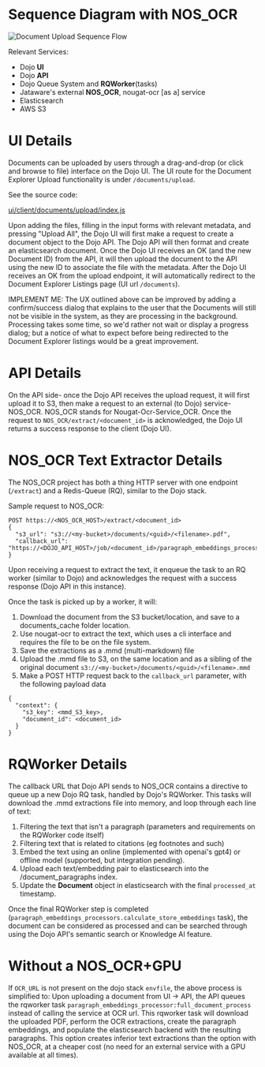 
# Sequence Diagram with NOS_OCR

![Document Upload Sequence Flow](/img/dev-docs-document-upload-pipeline.png)

Relevant Services:

- Dojo **UI**
- Dojo **API**
- Dojo Queue System and **RQWorker**(tasks)
- Jataware's external **NOS_OCR**, nougat-ocr \[as a\] service
- Elasticsearch
- AWS S3

# UI Details

Documents can be uploaded by users through a drag-and-drop (or click and browse to file) interface on the Dojo UI.
The UI route for the Document Explorer Upload functionality is under `/documents/upload`.

See the source code:

[ui/client/documents/upload/index.js](https://github.com/jataware/dojo/blob/20f159bf111f93371410d4fbefc6727f60af3a4d/ui/client/documents/upload/index.js#L146)

Upon adding the files, filling in the input forms with relevant metadata, and pressing "Upload All", the Dojo UI will first make a request to create a document object to the Dojo API.
The Dojo API will then format and create an elasticsearch document. Once the Dojo UI receives an OK (and the new Document ID) from the API, it will then upload the document to the API using the new ID to associate the file with the metadata.
After the Dojo UI receives an OK from the upload endpoint, it will automatically redirect to the Document Explorer Listings page (UI url `/documents`).

IMPLEMENT ME: The UX outlined above can be improved by adding a confirm/success dialog that explains to the user that the Documents will still not be visible in the system, as they are processing in the background.
Processing takes some time, so we'd rather not wait or display a progress dialog; but a notice of what to expect before being redirected to the Document Explorer listings would be a great improvement.

# API Details
On the API side- once the Dojo API receives the upload request, it will first upload it to S3, then make a request to an external (to Dojo) service- NOS_OCR.
NOS_OCR stands for Nougat-Ocr-Service_OCR. Once the request to `NOS_OCR/extract/<document_id>` is acknowledged, the Dojo UI returns a success response to the client (Dojo UI).

# NOS_OCR Text Extractor Details
The NOS_OCR project has both a thing HTTP server with one endpoint (`/extract`) and a Redis-Queue (RQ), similar to the Dojo stack.

Sample request to NOS_OCR:

```
POST https://<NOS_OCR_HOST>/extract/<document_id>
{
  "s3_url": "s3://<my-bucket>/documents/<guid>/<filename>.pdf",
  "callback_url": "https://<DOJO_API_HOST>/job/<document_id>/paragraph_embeddings_processors.calculate_store_embeddings"
}
```
Upon receiving a request to extract the text, it enqueue the task to an RQ worker (similar to Dojo) and acknowledges the request with a success response (Dojo API in this instance).

Once the task is picked up by a worker, it will:
1. Download the document from the S3 bucket/location, and save to a documents_cache folder location.
2. Use nougat-ocr to extract the text, which uses a cli interface and requires the file to be on the file system.
3. Save the extractions as a .mmd (multi-markdown) file
4. Upload the .mmd file to S3, on the same location and as a sibling of the original document `s3://<my-bucket>/documents/<guid>/<filename>.mmd`
5. Make a POST HTTP request back to the `callback_url` parameter, with the following payload data

```
{
  "context": {
    "s3_key": <mmd_S3_key>,
    "document_id": <document_id>
  }
}
```

# RQWorker Details

The callback URL that Dojo API sends to NOS_OCR contains a directive to queue up a new Dojo RQ task, handled by Dojo's RQWorker.
This tasks will download the .mmd extractions file into memory, and loop through each line of text:
1. Filtering the text that isn't a paragraph (parameters and requirements on the RQWorker code itself)
2. Filtering text that is related to citations (eg footnotes and such)
3. Embed the text using an online (implemented with openai's gpt4) or offline model (supported, but integration pending).
4. Upload each text/embedding pair to elasticsearch into the /document_paragraphs index.
5. Update the **Document** object in elasticsearch with the final `processed_at` timestamp.

Once the final RQWorker step is completed (`paragraph_embeddings_processors.calculate_store_embeddings` task), the document can be considered as processed and can be searched through using the Dojo API's semantic search or Knowledge AI feature.

# Without a NOS_OCR+GPU

If `OCR_URL` is not present on the dojo stack `envfile`, the above process is simplified to:
Upon uploading a document from UI -> API, the API queues the rqworker task `paragraph_embeddings_processor:full_document_process` instead of calling the service at OCR url. This rqworker task will download the uploaded PDF, perform the OCR extractions, create the paragraph embeddings, and populate the elasticsearch backend with the resulting paragraphs. This option creates inferior text extractions than the option with NOS_OCR, at a cheaper cost (no need for an external service with a GPU available at all times).

